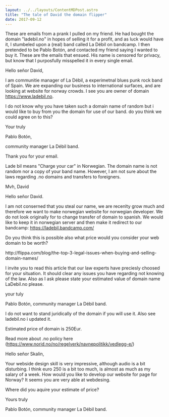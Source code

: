 ```yaml
---
layout: ../../layouts/ContentMDPost.astro
title: "The tale of David the domain flipper"
date: 2017-09-12
---
```



These are emails from a prank I pulled on my friend. He had bought the domain "ladebil.no" in hopes of selling it for a profit, and as luck would have it, I stumbeled upon a (real) band called La Débil on bandcamp. I then pretended to be Pablo Botón, and contacted my friend saying I wanted to buy it. These are the emails that ensued. His name is censored for privacy, but know that I purposfully misspelled it in every single email.

<Email title="Your domain for sale" senderName="Pablo Botón" avatarColor="primary" graphicSignature="ladebil"> 
Hello señor David,

I am communitie manager of La Débil, a experimetnal blues punk rock band of Spain. We are expanding our business to international surfaces, and are looking at website for norway crowds. I see you are owner of domain https://www.ladebil.no.

I do not know why you have taken such a domain name of random but i would like to buy from you the domain for use of our band. do you think we could agree on to this?

Your truly

Pablo Botón,

community manager La Débil band.

</Email>

<Email senderName="David the domain flipper" avatarColor="secondary"> 
Thank you for your email.

Lade bil means "Charge your car" in Norwegian. The domain name is not random nor a copy of your band name. However, I am not sure about the laws regarding .no domains and transfers to foreigners.

Mvh, David

</Email>

<Email senderName="Pablo Botón" avatarColor="primary" graphicSignature="ladebil"> 
Hello señor David.

I am not conserned that you steal our name, we are recenlty grow much and therefore we want to make norwegian website for norwegian developer. We do not look originally for to change transfer of domain to spanish. We would like to keep it in norwegian server and then make it redirect to our bandcamp: https://ladebil.bandcamp.com/

Do you think this is possible also what price would you consider your web domain to be worth?

</Email>

<Email senderName="Pablo Botón" avatarColor="primary" graphicSignature="ladebil"> 
http://flippa.com/blog/the-top-3-legal-issues-when-buying-and-selling-domain-names/

I invite you to read this article that our law experts have preciesly choosed for your situation. It should clear any issues you have regarding not knowing of the law. Also as I ask please state your estimated value of domain name LaDebil.no please.

your tuly

Pablo Botón,
community manager La Débil band.

</Email>

<Email senderName="David the domain flipper" avatarColor="secondary"> 
I do not want to stand juridically of the domain if you will use it. Also see ladebil.no i updated it.

Estimated price of domain is 250Eur.

Read more about .no policy here (https://www.norid.no/no/regelverk/navnepolitikk/vedlegg-e/)

</Email>

<Email senderName="Pablo Botón" avatarColor="primary" graphicSignature="ladebil"> 
Hello señor Skalin,

Your webside design skill is very impressive, although audio is a bit disturbing.
I think euro 250 is a bit too much, is almost as much as my salary of a week. How would you like to develop our website for page for Norway? It seems you are very able at webdesing.

Where did you aquire your estimate of price?

Yours truly

Pablo Botón,
community manager La Débil band.

</Email>
